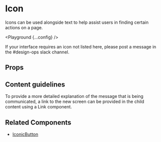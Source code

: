 
# Icon

Icons can be used alongside text to help assist users in finding certain actions on a page.

<Playground {...config} />

If your interface requires an icon not listed here, please post a message in the <Link fontSize="20px" href={SLACK_LINK}>#design-ops</Link> slack channel.

## Props

<PropsTable propsConfig={config.props} />

## Content guidelines

To provide a more detailed explanation of the message that is being communicated, a link to the new screen can be provided in the child content using a Link component.

## Related Components

- [IconicButton](/iconic-button)